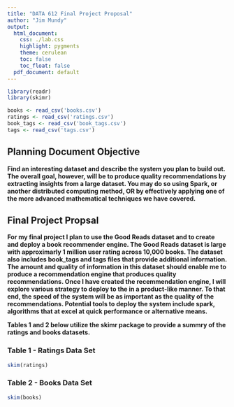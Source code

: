 ---
title: "DATA 612 Final Project Proposal"
author: "Jim Mundy"
output:
  html_document:
    css: ./lab.css
    highlight: pygments
    theme: cerulean
    toc: false
    toc_float: false
  pdf_document: default
---


```{r message=FALSE, warning=FALSE, echo=FALSE}
library(readr)
library(skimr)

books <- read_csv('books.csv')
ratings <- read_csv('ratings.csv')
book_tags <- read_csv('book_tags.csv')
tags <- read_csv('tags.csv')
```



## Planning Document Objective

__Find an interesting dataset and describe the system you plan to build out. The overall goal, however, will be to produce quality recommendations by extracting insights from a large dataset. You may do so using Spark, or another distributed computing method, OR by effectively applying one of the more advanced mathematical techniques we have covered.__



## Final Project Propsal

__For my final project I plan to use the Good Reads dataset and to create and deploy a book recommender engine.  The Good Reads dataset is large with approximarly 1 million user rating across 10,000 books.  The dataset also includes book_tags and tags files that provide additional information. The amount and quality of information in this dataset should enable me to produce a recommendation engine that produces quality recommendations.  Once I have created the recemmendation engine, I will explore various strategy to deploy to the in a product-like manner.  To that end, the speed of the system will be as important as the quality of the recommendations.  Potential tools to deploy the system include spark, algorithms that at excel at quick performance or alternative means. __

__Tables 1 and 2 below utilize the skimr package to provide a summry of the ratings and books datasets.__


### Table 1 - Ratings Data Set


```{r echo=FALSE}
skim(ratings)

```


### Table 2 - Books Data Set


```{r echo=FALSE}
skim(books)

```


